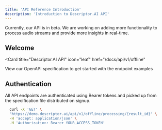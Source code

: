 ```yaml
---
title: 'API Reference Introduction'
description: 'Introduction to Descriptor.AI API'
---
```


<Note>
  Currently, our API is in beta. We are working on adding more functionality to process audio streams and provide more insights in real-time.
</Note>

## Welcome

<Card
  title="Descriptor.AI API"
  icon="leaf"
  href="/docs/api/v1/offline"
>
  View our OpenAPI specification to get started with the endpoint examples
</Card>

## Authentication

All API endpoints are authenticated using Bearer tokens and picked up from the specification file distributed on signup.

```bash
  curl -X 'GET' \
  'https://demo.descriptor.ai/api/v1/offline/processing/{result_id}' \
  -H 'accept: application/json' \
  -H 'Authorization: Bearer YOUR_ACCESS_TOKEN'
```
